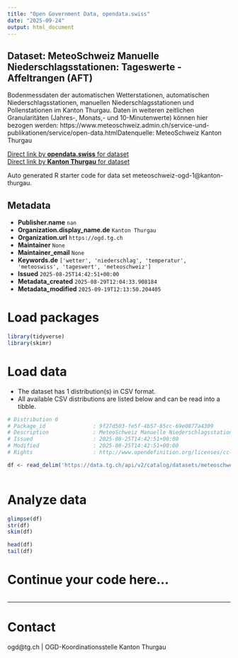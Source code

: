 ```yaml
---
title: "Open Government Data, opendata.swiss"
date: "2025-09-24"
output: html_document
---
```


## Dataset: MeteoSchweiz Manuelle Niederschlagsstationen: Tageswerte - Affeltrangen (AFT)

Bodenmessdaten der automatischen Wetterstationen, automatischen Niederschlagsstationen, manuellen Niederschlagsstationen und Pollenstationen im Kanton Thurgau. Daten in weiteren zeitlichen Granularitäten (Jahres-, Monats,- und 10-Minutenwerte) können hier bezogen werden: https://www.meteoschweiz.admin.ch/service-und-publikationen/service/open-data.htmlDatenquelle: MeteoSchweiz Kanton Thurgau

[Direct link by **opendata.swiss** for dataset](https://opendata.swiss/de/dataset/meteoschweiz-manuelle-niederschlagsstationen-tageswerte-affeltrangen-aft)<br>
[Direct link by **Kanton Thurgau** for dataset](https://data.tg.ch/explore/dataset/meteoschweiz-ogd-1/)

Auto generated R starter code for data set meteoschweiz-ogd-1@kanton-thurgau.

## Metadata

- **Publisher.name** `nan`
- **Organization.display_name.de** `Kanton Thurgau`
- **Organization.url** `https://ogd.tg.ch`
- **Maintainer** `None`
- **Maintainer_email** `None`
- **Keywords.de** `['wetter', 'niederschlag', 'temperatur', 'meteoswiss', 'tageswert', 'meteoschweiz']`
- **Issued** `2025-08-25T14:42:51+00:00`
- **Metadata_created** `2025-08-29T12:04:33.908184`
- **Metadata_modified** `2025-09-19T12:13:50.204405`


# Load packages

```r

library(tidyverse)
library(skimr)

```

# Load data

-   The dataset has 1 distribution(s) in CSV format.
-   All available CSV distributions are listed below and can be read into a tibble.

```r

# Distribution 0
# Package_id               : 9f27d503-fe5f-4b57-85cc-69e0877a4309
# Description              : MeteoSchweiz Manuelle Niederschlagsstationen: Tageswerte - Affeltrangen (AFT) (csv)
# Issued                   : 2025-08-25T14:42:51+00:00
# Modified                 : 2025-08-25T14:42:51+00:00
# Rights                   : http://www.opendefinition.org/licenses/cc-by/

df <- read_delim('https://data.tg.ch/api/v2/catalog/datasets/meteoschweiz-ogd-1/exports/csv?use_labels=true')



```

# Analyze data

```r

glimpse(df)
str(df)
skim(df)

head(df)
tail(df)

```

# Continue your code here...

```r

```

------------------------------------------------------------------------

# Contact

ogd@tg.ch | OGD-Koordinationsstelle Kanton Thurgau
